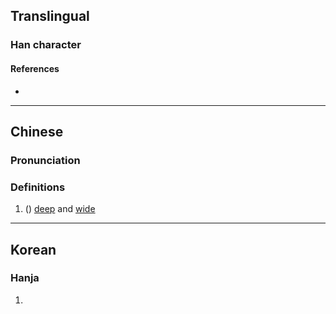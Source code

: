 {{character info/new}}
==Translingual==

===Han character===
{{Han char|rn=85|rad=水|as=16|sn=19|four=35136|canj=EMBI,XXEMB|ids=⿰氵融}}

====References====
* {{Han ref|kx=0660.050|dkj=18657|hdz=31782.070|uh=701C|ud=28700|bh=F267|bd=62055}}

----

==Chinese==
{{zh-forms}}

===Pronunciation===
{{zh-pron
|m=róng
|c=jung4
|mc=y
|oc=y
|ma=
|cat=a
}}

===Definitions===
{{zh-hanzi}}

# {{lb|zh|body of water}} ({{zh-only|浺瀜}}) [[deep]] and [[wide]]

----

==Korean==

===Hanja===
{{ko-hanja|hangeul=융|eumhun=|rv=yung|mr=yung|y=yung}}

# {{rfdef|ko|sort=水16}}